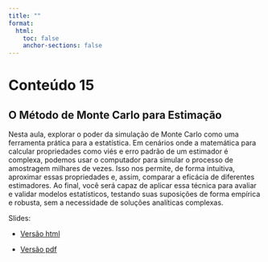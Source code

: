 ```yaml
---
title: ""
format:
  html:
    toc: false
    anchor-sections: false
---
```


# Conteúdo 15

## O Método de Monte Carlo para Estimação

Nesta aula, explorar o poder da simulação de Monte Carlo como uma ferramenta prática para a estatística. Em cenários onde a matemática para calcular propriedades como viés e erro padrão de um estimador é complexa, podemos usar o computador para simular o processo de amostragem milhares de vezes. Isso nos permite, de forma intuitiva, aproximar essas propriedades e, assim, comparar a eficácia de diferentes estimadores. Ao final, você será capaz de aplicar essa técnica para avaliar e validar modelos estatísticos, testando suas suposições de forma empírica e robusta, sem a necessidade de soluções analíticas complexas.

Slides:

- [Versão html](/slides/16-O-Metodo-de-Monte-Carlo-para-Estimacao/16-O-Metodo-de-Monte-Carlo-para-Estimacao.html){target="_blank"}

- [Versão pdf](/PDF_slides/16-O-Metodo-de-Monte-Carlo-para-Estimacao.pdf){target="_blank"}

